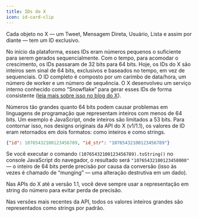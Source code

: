 ```yaml
---
title: IDs do X
icon: id-card-clip
---
```


Cada objeto no X — um Tweet, Mensagem Direta, Usuário, Lista e assim por diante — tem um ID exclusivo.

No início da plataforma, esses IDs eram números pequenos o suficiente para serem gerados sequencialmente. Com o tempo, para acomodar o crescimento, os IDs passaram de 32 bits para 64 bits. Hoje, os IDs do X são inteiros sem sinal de 64 bits, exclusivos e baseados no tempo, em vez de sequenciais. O ID completo é composto por um carimbo de data/hora, um número de worker e um número de sequência. O X desenvolveu um serviço interno conhecido como “Snowflake” para gerar esses IDs de forma consistente ([leia mais sobre isso no blog do X](https://blog.x.com/engineering/en_us/a/2010/announcing-snowflake.html)).

Números tão grandes quanto 64 bits podem causar problemas em linguagens de programação que representam inteiros com menos de 64 bits. Um exemplo é JavaScript, onde inteiros são limitados a 53 bits. Para contornar isso, nos designs originais da API do X (v1/1.1), os valores de ID eram retornados em dois formatos: como inteiros e como strings.

```json
{"id": 10765432100123456789, "id_str": "10765432100123456789"}
```

Se você executar o comando `(10765432100123456789).toString()` no console JavaScript do navegador, o resultado será `"10765432100123458000"` — o inteiro de 64 bits perde precisão por causa da conversão (isso às vezes é chamado de “munging” — uma alteração destrutiva em um dado).

Nas APIs do X até a versão 1.1, você deve sempre usar a representação em string do número para evitar perda de precisão.

Nas versões mais recentes da API, todos os valores inteiros grandes são representados como strings por padrão.